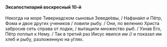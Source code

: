 #### Эксапостиларий воскресный 10-й

Некогда на море Тивериадском сыновья Зеведе́евы, / Нафана́ил и Пётр, Фома и двое других учеников / ловили рыбу. / Они, по велению Христа забросив сеть справа от лодки, / вытащили множество рыб. / Узнав Его, Пётр поплыл к Нему. / Так в третий раз Иисус явился им // и показал им хлеб и рыбу, разложенную на у́глях.
